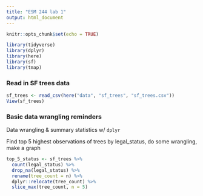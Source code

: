 ```yaml
---
title: "ESM 244 lab 1"
output: html_document
---
```


```r
knitr::opts_chunk$set(echo = TRUE)

library(tidyverse)
library(dplyr)
library(here)
library(sf)
library(tmap)

```

### Read in SF trees data

```r
sf_trees <- read_csv(here("data", "sf_trees", "sf_trees.csv"))
View(sf_trees)
```

### Basic data wrangling reminders

Data wrangling & summary statistics w/ `dplyr`

Find top 5 highest observations of trees by legal_status, do some wrangling, make a graph

```r
top_5_status <- sf_trees %>% 
  count(legal_status) %>% 
  drop_na(legal_status) %>% 
  rename(tree_count = n) %>%
  dplyr::relocate(tree_count) %>% 
  slice_max(tree_count, n = 5)
```

